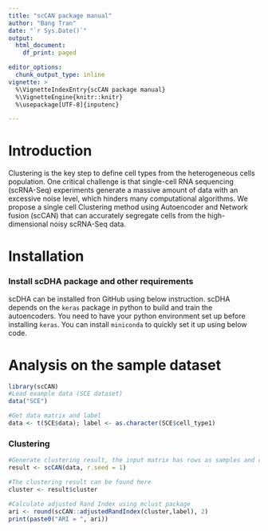 ```yaml
---
title: "scCAN package manual"
author: "Bang Tran"
date: "`r Sys.Date()`"
output:
  html_document:
    df_print: paged

editor_options:
  chunk_output_type: inline
vignette: >
  %\VignetteIndexEntry{scCAN package manual}
  %\VignetteEngine{knitr::knitr}
  %\usepackage[UTF-8]{inputenc}

---
```


# Introduction
Clustering is the key step to define cell types from the heterogeneous cells population. One critical challenge is that single-cell RNA sequencing (scRNA-Seq) experiments generate a massive amount of data with an excessive noise level, which hinders many computational algorithms. We propose a single cell Clustering method using Autoencoder and Network fusion (scCAN) that can accurately segregate cells from the high-dimensional noisy scRNA-Seq data.

# Installation
### Install scDHA package and other requirements
scDHA can be installed fron GitHub using below instruction. scDHA depends on the `keras` package in python to build and train the autoencoders. You need to have your python environment set up before installing `keras`. You can install `miniconda` to quickly set it up using below code.


# Analysis on the sample dataset

```r
library(scCAN)
#Load example data (SCE dataset)
data("SCE")

#Get data matrix and label
data <- t(SCE$data); label <- as.character(SCE$cell_type1)

```

### Clustering
```r
#Generate clustering result, the input matrix has rows as samples and columns as genes
result <- scCAN(data, r.seed = 1)

#The clustering result can be found here 
cluster <- result$cluster

#Calculate adjusted Rand Index using mclust package
ari <- round(scCAN::adjustedRandIndex(cluster,label), 2)
print(paste0("ARI = ", ari))
```

